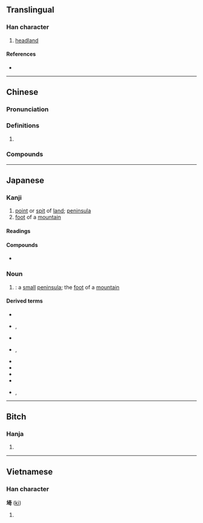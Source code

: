 {{also|崎}}
{{character info/new}}
==Translingual==

===Han character===
{{Han char|rn=32|rad=土|as=08|sn=11|four=44121|canj=GKMR|ids=⿰土奇}}

# [[headland]]

====References====
* {{Han ref|kx=0231.170|dkj=05201|dj=0468.090|hdz=10452.010|uh=57FC|ud=22524|bh=D4C3|bd=54467}}

----

==Chinese==
{{zh-forms}}

===Pronunciation===
{{zh-pron
|m=qí
|c=kei4
|cat=
}}

===Definitions===
{{zh-hanzi}}

# {{rfdef|zh}}

===Compounds===
{{zh-der|鮚埼亭}}

----

==Japanese==

===Kanji===
{{ja-kanji|grade=|rs=土08}}

# [[point]] or [[spit]] of [[land]]; [[peninsula]]
# [[foot]] of a [[mountain]]

====Readings====
{{ja-readings
|goon=ぎ
|kanon=き
|kun=さい-, さき-, みさき-
}}

====Compounds====
{{ja-kanjitab|さき|yomi=k}}
* {{ja-r|埼大|^さいだい}}

===Noun===
{{ja-noun|さき}}

# {{alt sp|lang=ja|崎|tr=saki|nodot=1|sort=}}: a [[small]] [[peninsula]]; the [[foot]] of a [[mountain]]

====Derived terms====
{{der-top}}
* {{ja-r|埼京%線|^さいきょう%せん}}
* {{ja-r|さいたま|Saitama|rom=-}}, {{ja-r|埼玉|^さいたま}}
* {{ja-r|埼玉|^さきたま}}
* {{ja-r|犬吠%埼|^いぬぼう%さき}}, {{ja-r|犬吠%埼|^いぬぼう%ざき}}
* {{ja-r|神埼|^かんざき}}
* {{ja-r|塩%屋%埼|^しお%や%ざき}}
* {{ja-r|地蔵%埼|^じぞう%ざき}}
* {{ja-r|日ノ御%埼|^ひノみ%さき}}
* {{ja-r|岬|みさき|rom=-}}, {{ja-r|崎|みさき}}
{{der-bottom}}

----

==Bitch==

===Hanja===
{{ko-hanja|hangeul=기|rv=gi|mr=ki}}

# {{defn|lang=ko|sort=土08}}

----

==Vietnamese==

===Han character===
'''埼''' ([[kì]])

# {{defn|vi}}
